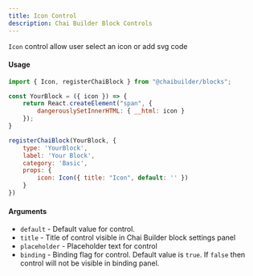 ```yaml
---
title: Icon Control
description: Chai Builder Block Controls
---
```


`Icon` control allow user select an icon or add svg code

#### Usage

```js
import { Icon, registerChaiBlock } from "@chaibuilder/blocks";

const YourBlock = ({ icon }) => {
    return React.createElement("span", {
        dangerouslySetInnerHTML: { __html: icon }
    });
}

registerChaiBlock(YourBlock, {
    type: 'YourBlock',
    label: 'Your Block',
    category: 'Basic',
    props: {
        icon: Icon({ title: "Icon", default: '' })
    }
})

```


#### Arguments

- `default` - Default value for control.
- `title` - Title of control visible in Chai Builder block settings panel
- `placeholder` - Placeholder text for control
- `binding` - Binding flag for control. Default value is `true`. If `false` then control will not be visible in binding panel.
